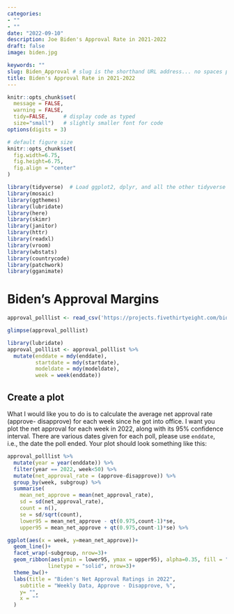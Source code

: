 ```yaml
---
categories:  
- ""    
- ""
date: "2022-09-10"
description: Joe Biden's Approval Rate in 2021-2022
draft: false
image: biden.jpg

keywords: ""
slug: Biden_Approval # slug is the shorthand URL address... no spaces plz
title: Biden's Approval Rate in 2021-2022
---
```


```r
knitr::opts_chunk$set(
  message = FALSE, 
  warning = FALSE, 
  tidy=FALSE,     # display code as typed
  size="small")   # slightly smaller font for code
options(digits = 3)

# default figure size
knitr::opts_chunk$set(
  fig.width=6.75, 
  fig.height=6.75,
  fig.align = "center"
)
```

```r
library(tidyverse)  # Load ggplot2, dplyr, and all the other tidyverse packages
library(mosaic)
library(ggthemes)
library(lubridate)
library(here)
library(skimr)
library(janitor)
library(httr)
library(readxl)
library(vroom)
library(wbstats)
library(countrycode)
library(patchwork)
library(gganimate)
```

# Biden's Approval Margins

```r
approval_polllist <- read_csv('https://projects.fivethirtyeight.com/biden-approval-data/approval_polllist.csv') 

glimpse(approval_polllist)
```

```r
library(lubridate)
approval_polllist <- approval_polllist %>% 
  mutate(enddate = mdy(enddate),
         startdate = mdy(startdate),
         modeldate = mdy(modeldate),
         week = week(enddate)) 
```

## Create a plot

What I would like you to do is to calculate the average net approval
rate (approve- disapprove) for each week since he got into office. I
want you plot the net approval for each week in 2022, along with its 95%
confidence interval. There are various dates given for each poll, please
use `enddate`, i.e., the date the poll ended. Your plot should look
something like this:

```r
approval_polllist %>% 
  mutate(year = year(enddate)) %>% 
  filter(year == 2022, week<50) %>%
  mutate(net_approval_rate = (approve-disapprove)) %>% 
  group_by(week, subgroup) %>% 
  summarise(
    mean_net_approve = mean(net_approval_rate),
    sd = sd(net_approval_rate),
    count = n(),
    se = sd/sqrt(count),
    lower95 = mean_net_approve - qt(0.975,count-1)*se,
    upper95 = mean_net_approve + qt(0.975,count-1)*se) %>% 

ggplot(aes(x = week, y=mean_net_approve))+
  geom_line()+
  facet_wrap(~subgroup, nrow=3)+
  geom_ribbon(aes(ymin = lower95, ymax = upper95), alpha=0.35, fill = "orange", 
             linetype = "solid", nrow=3)+
  theme_bw()+
  labs(title = "Biden's Net Approval Ratings in 2022",
    subtitle = "Weekly Data, Approve - Disapprove, %",
    y= "", 
    x = ""
  )
```